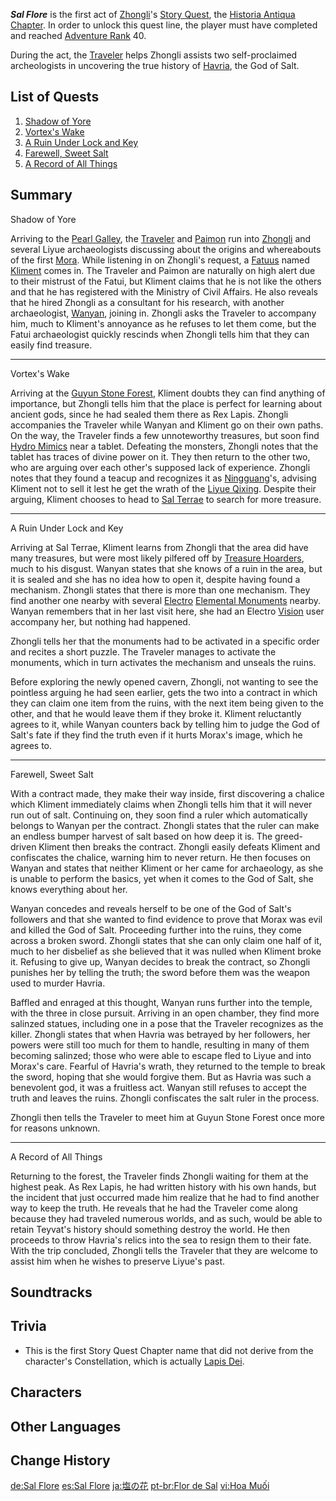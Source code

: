 {{Act Infobox
|image          = Story Card Historia Antiqua Chapter Act I.png
|type           = Story
|chapter        = Historia Antiqua Chapter
|actNum         = I
|next           = No Mere Stone
|character      = Zhongli
|ARReq          = 40
|archonQuestReq = {{Quest|A New Star Approaches|showType=0}}
}}
'''''Sal Flore''''' is the first act of [[Zhongli]]'s [[Story Quest]], the [[Historia Antiqua Chapter]]. In order to unlock this quest line, the player must have completed {{Quest|A New Star Approaches|showType=0}} and reached [[Adventure Rank]] 40.

During the act, the [[Traveler]] helps Zhongli assists two self-proclaimed archeologists in uncovering the true history of [[Havria]], the God of Salt.

==List of Quests==
# [[Shadow of Yore]]
# [[Vortex's Wake]]
# [[A Ruin Under Lock and Key]]
# [[Farewell, Sweet Salt]]
# [[A Record of All Things]]

==Summary==
;Shadow of Yore
Arriving to the [[Pearl Galley]], the [[Traveler]] and [[Paimon]] run into [[Zhongli]] and several Liyue archaeologists discussing about the origins and whereabouts of the first [[Mora]]. While listening in on Zhongli's request, a [[Fatui|Fatuus]] named [[Kliment]] comes in. The Traveler and Paimon are naturally on high alert due to their mistrust of the Fatui, but Kliment claims that he is not like the others and that he has registered with the Ministry of Civil Affairs. He also reveals that he hired Zhongli as a consultant for his research, with another archaeologist, [[Wanyan]], joining in. Zhongli asks the Traveler to accompany him, much to Kliment's annoyance as he refuses to let them come, but the Fatui archaeologist quickly rescinds when Zhongli tells him that they can easily find treasure.
----
;Vortex's Wake
Arriving at the [[Guyun Stone Forest]], Kliment doubts they can find anything of importance, but Zhongli tells him that the place is perfect for learning about ancient gods, since he had sealed them there as Rex Lapis. Zhongli accompanies the Traveler while Wanyan and Kliment go on their own paths. On the way, the Traveler finds a few unnoteworthy treasures, but soon find [[Hydro Mimics]] near a tablet. Defeating the monsters, Zhongli notes that the tablet has traces of divine power on it. They then return to the other two, who are arguing over each other's supposed lack of experience. Zhongli notes that they found a teacup and recognizes it as [[Ningguang]]'s, advising Kliment not to sell it lest he get the wrath of the [[Liyue Qixing]]. Despite their arguing, Kliment chooses to head to [[Sal Terrae]] to search for more treasure.
----
;A Ruin Under Lock and Key
Arriving at Sal Terrae, Kliment learns from Zhongli that the area did have many treasures, but were most likely pilfered off by [[Treasure Hoarders]], much to his disgust. Wanyan states that she knows of a ruin in the area, but it is sealed and she has no idea how to open it, despite having found a mechanism. Zhongli states that there is more than one mechanism. They find another one nearby with several [[Electro]] [[Elemental Monument]]s nearby. Wanyan remembers that in her last visit here, she had an Electro [[Vision]] user accompany her, but nothing had happened.

Zhongli tells her that the monuments had to be activated in a specific order and recites a short puzzle. The Traveler manages to activate the monuments, which in turn activates the mechanism and unseals the ruins.

Before exploring the newly opened cavern, Zhongli, not wanting to see the pointless arguing he had seen earlier, gets the two into a contract in which they can claim one item from the ruins, with the next item being given to the other, and that he would leave them if they broke it. Kliment reluctantly agrees to it, while Wanyan counters back by telling him to judge the God of Salt's fate if they find the truth even if it hurts Morax's image, which he agrees to.
----
;Farewell, Sweet Salt
With a contract made, they make their way inside, first discovering a chalice which Kliment immediately claims when Zhongli tells him that it will never run out of salt. Continuing on, they soon find a ruler which automatically belongs to Wanyan per the contract. Zhongli states that the ruler can make an endless bumper harvest of salt based on how deep it is. The greed-driven Kliment then breaks the contract. Zhongli easily defeats Kliment and confiscates the chalice, warning him to never return. He then focuses on Wanyan and states that neither Kliment or her came for archaeology, as she is unable to perform the basics, yet when it comes to the God of Salt, she knows everything about her.

Wanyan concedes and reveals herself to be one of the God of Salt's followers and that she wanted to find evidence to prove that Morax was evil and killed the God of Salt. Proceeding further into the ruins, they come across a broken sword. Zhongli states that she can only claim one half of it, much to her disbelief as she believed that it was nulled when Kliment broke it. Refusing to give up, Wanyan decides to break the contract, so Zhongli punishes her by telling the truth; the sword before them was the weapon used to murder Havria.

Baffled and enraged at this thought, Wanyan runs further into the temple, with the three in close pursuit. Arriving in an open chamber, they find more salinzed statues, including one in a pose that the Traveler recognizes as the killer. Zhongli states that when Havria was betrayed by her followers, her powers were still too much for them to handle, resulting in many of them becoming salinzed; those who were able to escape fled to Liyue and into Morax's care. Fearful of Havria's wrath, they returned to the temple to break the sword, hoping that she would forgive them. But as Havria was such a benevolent god, it was a fruitless act. Wanyan still refuses to accept the truth and leaves the ruins. Zhongli confiscates the salt ruler in the process.

Zhongli then tells the Traveler to meet him at Guyun Stone Forest once more for reasons unknown.
----
;A Record of All Things
Returning to the forest, the Traveler finds Zhongli waiting for them at the highest peak. As Rex Lapis, he had written history with his own hands, but the incident that just occurred made him realize that he had to find another way to keep the truth. He reveals that he had the Traveler come along because they had traveled numerous worlds, and as such, would be able to retain Teyvat's history should something destroy the world. He then proceeds to throw Havria's relics into the sea to resign them to their fate. With the trip concluded, Zhongli tells the Traveler that they are welcome to assist him when he wishes to preserve Liyue's past.

==Soundtracks==
{{Soundtracks by Category Table|type=quest}}

==Trivia==
*This is the first Story Quest Chapter name that did not derive from the character's Constellation, which is actually [[Lapis Dei]].

==Characters==
{{Character Appearances|Sal Flore|type=Story Quest}}

==Other Languages==
{{Other Languages
|en      = Sal Flore
|zhs     = 盐花
|zhs_rm  = Yán Huā
|zht     = 鹽花
|zht_rm  = Yán Huā
|zh_tl   = Salt Flower
|ja      = 塩の花
|ja_rm   = Shio no Hana
|ja_tl   = Flower of Salt
|ko      = 소금꽃
|ko_rm   = Sogeum-kkot
|ko_tl   = Salt Flower
|es      = Sal Flore
|fr      = Sal Flore
|ru      = Соляной цветок
|ru_tl   = Salt Flower
|th      = บทแห่งดอกเกลือ
|th_rm   = 
|th_tl   = Chapter of the Salt Flower
|th_note = The word {{th|บทแห่ง|rm=Bot haeng}} is the same word used in the name of other Story Quest chapters.
|vi      = Hoa Muối
|vi_tl   = Salt Flower
|de      = Sal Flore
|id      = Sal Flore
|pt      = Flor de Sal
|pt_tl   = Salt Flower
|tr      = Tuz Çiçeği
|tr_tl   = 
|it      = Sal Flore
}}

==Change History==
{{Change History|1.1}}

[[de:Sal Flore]]
[[es:Sal Flore]]
[[ja:塩の花]]
[[pt-br:Flor de Sal]]
[[vi:Hoa Muối]]